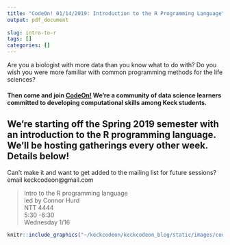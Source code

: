 ```yaml
---
title: "CodeOn! 01/14/2019: Introduction to the R Programming Language"
output: pdf_document
  
slug: intro-to-r
tags: []
categories: []
---
```



Are you a biologist with more data than you know what to do with? 
Do you wish you were more familiar with common programming methods for the life sciences? 

#### Then come and join [CodeOn!](https://keckcodeon.github.io) We're a community of data science learners committed to developing computational skills among Keck students. 

## We're starting off the Spring 2019 semester with an introduction to the R programming language. We'll be hosting gatherings every other week. Details below!

Can't make it and want to get added to the mailing list for future sessions? email keckcodeon@gmail.com

> Intro to the R programming language  
led by Connor Hurd  
NTT 4444  
5:30 -6:30  
Wednesday 1/16 

```r
knitr::include_graphics("~/keckcodeon/keckcodeon_blog/static/images/code_on_wheel.png")
```

